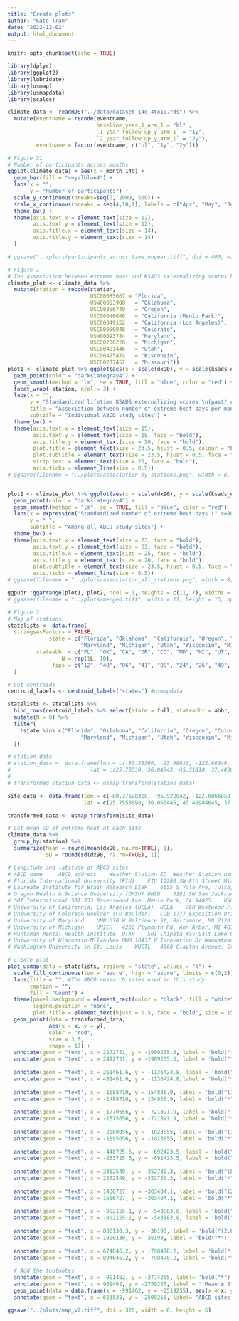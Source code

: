 ```yaml
---
title: "Create plots"
author: "Kate Tran"
date: "2022-12-02"
output: html_document
---
```


```r
knitr::opts_chunk$set(echo = TRUE)
```

```r
library(dplyr)
library(ggplot2)
library(lubridate)
library(usmap)
library(usmapdata)
library(scales)
```

```r
climate_data <- readRDS("../data/dataset_14d_4to10.rds") %>% 
  mutate(eventname = recode(eventname,
                            baseline_year_1_arm_1 = "bl" ,
                            `1_year_follow_up_y_arm_1` = "1y",
                            `2_year_follow_up_y_arm_1` = "2y"),
         eventname = factor(eventname, c("bl", "1y", "2y")))
```

```r
# Figure S1
# Number of participants across months
ggplot(climate_data) + aes(x = month_14d) +
  geom_bar(fill = "royalblue4") +
  labs(x = "",
       y = "Number of participants") +
  scale_y_continuous(breaks=seq(0, 2000, 500)) +
  scale_x_continuous(breaks = seq(4,10,1), labels = c("Apr", "May", "Jun", "Jul", "Aug", "Sep", "Oct")) +
  theme_bw() +
  theme(axis.text.x = element_text(size = 12),
        axis.text.y = element_text(size = 12),
        axis.title.x = element_text(size = 14),
        axis.title.y = element_text(size = 14)
  )

# ggsave("../plots/participants_across_time_noyear.tiff", dpi = 400, width = 6, height = 4)
```

```r
# Figure 1
# The association between extreme heat and KSADS externalizing scores by stations
climate_plot <- climate_data %>% 
  mutate(station = recode(station,
                          USC00085667 = "Florida",
                          USW00053908	= "Oklahoma",
                          USC00356749	= "Oregon",
                          USC00046646	= "California (Menlo Park)",
                          USC00049152	= "California (Los Angeles)",
                          USC00050848	= "Colorado",
                          USW00093784	= "Maryland",
                          USC00200228	= "Michigan",
                          USC00421446	= "Utah",
                          USC00475474	= "Wisconsin",
                          USC00237452	= "Missouri"))
plot1 <- climate_plot %>% ggplot(aes(x = scale(dx90), y = scale(ksads_externalizing_exclude_attentation_symptoms_sum))) +
  geom_point(color = "darkslategray4") +
  geom_smooth(method = "lm", se = TRUE, fill = "blue", color = "red") +
  facet_wrap(~station, ncol = 3) +
  labs(x = "",
       y = "Standardized lifetime KSADS externalizing scores \n(past/ current)",
       title = "Association between number of extreme heat days per month and\nlifetime externalizing scores\n",
       subtitle = "Individual ABCD study sites") +
  theme_bw() +
  theme(axis.text.x = element_text(size = 15),
        axis.text.y = element_text(size = 18, face = "bold"),
        axis.title.y = element_text(size = 20, face = "bold"),
        plot.title = element_text(size = 23.5, hjust = 0.5, colour = "black", face = "bold"),
        plot.subtitle = element_text(size = 23.5, hjust = 0.5, face = "bold"),
        strip.text = element_text(size = 20, face = "bold"),
        axis.ticks = element_line(size = 0.5))
# ggsave(filename = "../plots/association_by_stations.png", width = 8, height = 6, dpi = 620)


plot2 <- climate_plot %>% ggplot(aes(x = scale(dx90), y = scale(ksads_externalizing_exclude_attentation_symptoms_sum))) +
  geom_point(color = "darkslategray4") +
  geom_smooth(method = "lm", se = TRUE, fill = "blue", color = "red") +
  labs(x = expression("Standardized number of extreme heat days (" >=90 ~ "°F) per month"),
       y = " ",
       subtitle = "Among all ABCD study sites") +
  theme_bw() +
  theme(axis.text.x = element_text(size = 23, face = "bold"),
        axis.text.y = element_text(size = 23, face = "bold"),
        axis.title.x = element_text(size = 25, face = "bold"),
        axis.title.y = element_text(size = 20, face = "bold"),
        plot.subtitle = element_text(size = 23.5, hjust = 0.5, face = "bold"),
        axis.ticks = element_line(size = 0.5))
# ggsave(filename = "../plots/association_all_stations.png", width = 8, height = 6, dpi = 620)

ggpubr::ggarrange(plot1, plot2, ncol = 1, heights = c(11, 7), widths = c(12, 7))
# ggsave(filename = "../plots/merged.tiff", width = 11, height = 15, dpi = 620)
```


```r
# Figure 2
# Map of stations
statelists <- data.frame(
  stringsAsFactors = FALSE,
             state = c("Florida", "Oklahoma", "California", "Oregon", "Colorado", 
                       "Maryland", "Michigan", "Utah", "Wisconsin", "Missouri"),
         stateabbr = c("FL", "OK", "CA", "OR", "CO", "MD", "MI", "UT", "WI", "MO"),
                 N = rep(1L, 10),
              fips = c("12", "40", "06", "41", "08", "24", "26", "49", "55", "29")
  )

# Get centroids
centroid_labels <- centroid_labels("states") #usmapdata

statelists <- statelists %>% 
  bind_rows(centroid_labels %>% select(state = full, stateabbr = abbr, fips) %>% 
  mutate(N = 0) %>% 
  filter(
    !state %in% c("Florida", "Oklahoma", "California", "Oregon", "Colorado", 
                       "Maryland", "Michigan", "Utah", "Wisconsin", "Missouri")
  ))

# station data
# station_data <- data.frame(lon = c(-80.38360, -95.99016, -122.68940, -122.14020, -118.44270, -105.26670, -76.61110, -83.69330, -111.83209, -88.02953, -90.27077),
#                         lat = c(25.75530, 36.04243, 45.51810, 37.44360, 34.06970, 39.99190, 39.28140, 42.24160, 40.81496, 43.07211, 38.63079))
# 
# transformed_station_data <- usmap_transform(station_data)

site_data <- data.frame(lon = c(-80.37628328, -95.922042, -122.6866858, -122.174686, -118.4442777, -105.2470868, -76.62623195, -83.67669471, -111.8230332, -88.0446058, -90.263963),
                        lat = c(25.7553898, 36.066445, 45.49984645, 37.4566052, 34.065767, 40.01643779, 39.2897359, 42.30939163, 40.7591011, 43.0440144, 38.632994))

transformed_data <- usmap_transform(site_data)

# Get mean-SD of extreme heat at each site
climate_data %>% 
  group_by(station) %>% 
  summarize(Mean = round(mean(dx90, na.rm=TRUE), 1),
            SD = round(sd(dx90, na.rm=TRUE), 1))

```

```r
# Longitude and latitude of ABCD sites
# ABCD name		ABCD address	Weather Station ID	Weather Station name 	site_id_l_br	longitude	latitude
# Florida International University (FIU)	FIU	11200 SW 8th Street Miami, FL 33199	USC00085667	MIAMI NWSFO, FL US	03	-80.37628328	25.7553898
# Laureate Institute for Brain Research	LIBR	6655 S Yale Ave, Tulsa, OK 74136-3326	USW00053908	TULSA R L JONES JR AP, OK US	04	-95.922042	36.066445
# Oregon Health & Science University (OHSU)	OHSU	3181 SW Sam Jackson Park Rd, Portland, OR 97239	USC00356749	PORTLAND KGW-TV, OR US	06	-122.6866858	45.49984645
# SRI International	SRI	333 Ravenswood Ave. Menlo Park, CA 94025	USC00046646	PALO ALTO, CA US 	08	-122.174686	37.4566052
# University of California, Los Angeles (UCLA)	UCLA	760 Westwood Plaza Los Angeles, CA 90095-1759	USC00049152	 U C L A, CA US	09	-118.4442777	34.065767
# University of Colorado Boulder (CU Boulder)	CUB	1777 Exposition Drive Boulder, CO 80301	USC00050848	BOULDER, CO US	02	-105.2470868	40.01643779
# University of Maryland	UMB	670 W Baltimore St, Baltimore, MD 21201	USW00093784	MD SCI CTR BALTIMORE, MD US	12	-76.62623195	39.2897359
# University of Michigan	UMICH	4250 Plymouth Rd. Ann Arbor, MI 48109	USC00200228	ANN ARBOR SE, MI US	13	-83.67669471	42.30939163
# Huntsman Mental Health Institute	UTAH	501 Chipeta Way Salt Lake City, UT 84108	USC00427655	SALT LAKE CITY E BENCH, UT US	16	-111.8230332	40.7591011
# University of Wisconsin-Milwaukee	UWM	10437 W Innovation Dr Wauwatosa, WI 53226	USC00475474	MT MARY COLLEGE, WI US	18	-88.0446058	43.0440144
# Washington University in St. Louis	WUSTL	4560 Clayton Avenue, St. Louis, MO 63110	USC00237452	ST LOUIS SCI CTR, MO US	20	-90.263963	38.632994
```

``` r
# create plot
plot_usmap(data = statelists, regions = "state", values = "N") +
  scale_fill_continuous(low = "azure", high = "azure", limits = c(0,2)) + #high = "lightblue3", 
  labs(title = "", #The ABCD research sites used in this study
       caption = "",
       fill = "Count") +
  theme(panel.background = element_rect(color = "black", fill = "white"),
        legend.position = "none",
        plot.title = element_text(hjust = 0.5, face = "bold", size = 15)) +
  geom_point(data = transformed_data, 
             aes(x = x, y = y), 
             color = "red",
             size = 3.5,
             shape = 17) +
  annotate(geom = "text", x = 2272731, y = -1909255.3, label = 'bold("(16.2±9.9)")', color = "blue", size = 3, parse = TRUE) + #USC00085667
  annotate(geom = "text", x = 2492731, y = -1909255.3, label = 'bold("*")', color = "blue", size = 5, parse = TRUE) + #USC00085667 # x+200k
  
  annotate(geom = "text", x = 261461.6, y = -1136424.8, label = 'bold("(12.9±9.7)")', color = "blue", size = 3, parse = TRUE) + #USW00053908
  annotate(geom = "text", x = 481461.6, y = -1136424.8,label = 'bold("*")', color = "blue", size = 5, parse = TRUE) + #USW00053908
  
  annotate(geom = "text", x = -1688710, y = 154836.9, label = 'bold("(1.7±2.6)")', color = "blue", size = 3, parse = TRUE) + #USC00356749
  annotate(geom = "text", x = -1488710, y = 154836.9, label = 'bold("*")', color = "blue", size = 5, parse = TRUE) + #USC00356749
  
  annotate(geom = "text", x = -1770656, y = -721391.9, label = 'bold("(2.1±2.4)")', color = "blue", size = 3, parse = TRUE) + #USC00046646
  annotate(geom = "text", x = -1575656, y = -721391.9, label = 'bold("*")', color = "blue", size = 5, parse = TRUE) + #USC00046646
  
  annotate(geom = "text", x = -2080056, y = -1023855, label = 'bold("(1.5±2.0)")', color = "blue", size = 3, parse = TRUE) + #USC00049152
  annotate(geom = "text", x = -1895056, y = -1023855, label = 'bold("*")', color = "blue", size = 5, parse = TRUE) + #USC00049152
  
  annotate(geom = "text", x = -448725.6, y = -692423.5, label = 'bold("(7.2±6.7)")', color = "blue", size = 3, parse = TRUE) + #USC00050848
  annotate(geom = "text", x = -253725.6, y = -692423.5, label = 'bold("*")', color = "blue", size = 5, parse = TRUE) + #USC00050848
  
  annotate(geom = "text", x = 2362549, y = -352730.3, label = 'bold("(8.7±7.2)")', color = "blue", size = 3, parse = TRUE) + #USW00093784
  annotate(geom = "text", x = 2562549, y = -352730.3, label = 'bold("*")', color = "blue", size = 5, parse = TRUE) + #USW00093784
  
  annotate(geom = "text", x = 1436727, y = -303404.1, label = 'bold("(2.2±2.9)")', color = "blue", size = 3, parse = TRUE) + #USC00200228
  annotate(geom = "text", x = 1656727, y = -303404.1, label = 'bold("*")', color = "blue", size = 5, parse = TRUE) + #USC00200228
  
  annotate(geom = "text", x = -992155.1, y = -543883.8, label = 'bold("(6.3±8.4)")', color = "blue", size = 3, parse = TRUE) + #USC00421446
  annotate(geom = "text", x = -802155.1, y = -543883.8, label = 'bold("*")', color = "blue", size = 5, parse = TRUE) + #USC00421446
  
  annotate(geom = "text", x = 800130.3, y = -38193, label = 'bold("(2.0±1.8)")', color = "blue", size = 3, parse = TRUE) + #USC00475474
  annotate(geom = "text", x = 1020130, y = -38193, label = 'bold("*")', color = "blue", size = 5, parse = TRUE) + #USC00475474
  
  annotate(geom = "text", x = 674046.2, y = -798478.2, label = 'bold("(10.8±6.7)")', color = "blue", size = 3, parse = TRUE) + #USC00237452
  annotate(geom = "text", x = 894046.2, y = -798478.2, label = 'bold("*")', color = "blue", size = 5, parse = TRUE) + #USC00237452
  
  # Add the footnotes
  annotate(geom = "text", x = -991462, y = -2774255, label= 'bold("*")', color = "blue", size = 5.5, parse = TRUE) +
  annotate(geom = "text", x = 909462, y = -2759255, label = "'Mean ± Standard Deviation of extreme heat days ('>=90~'°F) per month'", color = "blue", size = 4.2, parse = TRUE, fontface = "bold") +
  geom_point(data = data.frame(x = -991462, y = -2519255), aes(x = x, y = y),  color = "red", size = 3.5, shape = 17) +
  annotate(geom = "text", x = 623538, y = -2509255, label= "ABCD sites with corresponding temperature data available", color = "blue", size = 4.2)

ggsave("../plots/map_v2.tiff", dpi = 320, width = 8, height = 6)
```






















